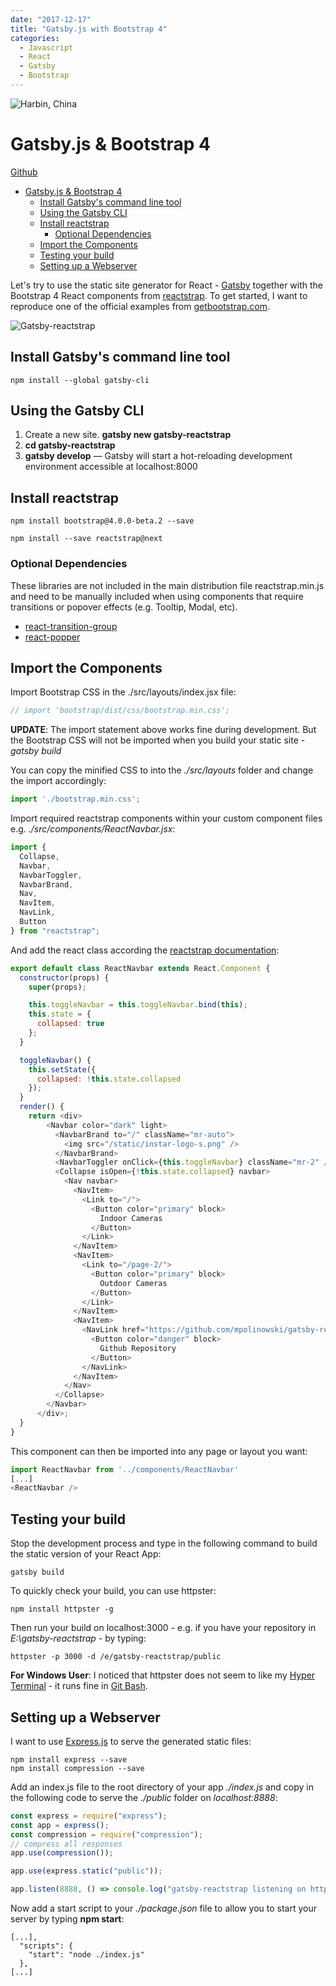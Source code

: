 ```yaml
---
date: "2017-12-17"
title: "Gatsby.js with Bootstrap 4"
categories:
  - Javascript
  - React
  - Gatsby
  - Bootstrap
---
```



![Harbin, China](./photo-33795713253_5b71110d90_o.png)


# Gatsby.js & Bootstrap 4


[Github](https://github.com/mpolinowski/gatsby-reactstrap)


<!-- TOC -->

- [Gatsby.js & Bootstrap 4](#gatsbyjs--bootstrap-4)
  - [Install Gatsby's command line tool](#install-gatsbys-command-line-tool)
  - [Using the Gatsby CLI](#using-the-gatsby-cli)
  - [Install reactstrap](#install-reactstrap)
    - [Optional Dependencies](#optional-dependencies)
  - [Import the Components](#import-the-components)
  - [Testing your build](#testing-your-build)
  - [Setting up a Webserver](#setting-up-a-webserver)

<!-- /TOC -->


Let's try to use the static site generator for React - [Gatsby](https://www.gatsbyjs.org) together with the Bootstrap 4 React components from [reactstrap](https://reactstrap.github.io). To get started, I want to reproduce one of the official examples from [getbootstrap.com](http://getbootstrap.com/docs/4.0/examples/album/).

![Gatsby-reactstrap](./_gatsby-reactstrap_01.png)

## Install Gatsby's command line tool

```
npm install --global gatsby-cli
```


## Using the Gatsby CLI

1. Create a new site. __gatsby new gatsby-reactstrap__
2. __cd gatsby-reactstrap__
3. __gatsby develop__ — Gatsby will start a hot-reloading development environment accessible at localhost:8000


## Install reactstrap

```
npm install bootstrap@4.0.0-beta.2 --save

npm install --save reactstrap@next
```

### Optional Dependencies

These libraries are not included in the main distribution file reactstrap.min.js and need to be manually included when using components that require transitions or popover effects (e.g. Tooltip, Modal, etc).

* [react-transition-group](https://www.npmjs.com/package/react-transition-group)
* [react-popper](https://www.npmjs.com/package/react-popper)


## Import the Components

Import Bootstrap CSS in the ./src/layouts/index.jsx file:

```js
// import 'bootstrap/dist/css/bootstrap.min.css';
```

__UPDATE__:
The import statement above works fine during development. But the Bootstrap CSS will not be imported when you build your static site - _gatsby build_

You can copy the minified CSS to into the _./src/layouts_ folder and change the import accordingly:

```js
import './bootstrap.min.css';
```

Import required reactstrap components within your custom component files e.g. _./src/components/ReactNavbar.jsx_:

```js
import {
  Collapse,
  Navbar,
  NavbarToggler,
  NavbarBrand,
  Nav,
  NavItem,
  NavLink,
  Button
} from "reactstrap";
```

And add the react class according the [reactstrap documentation](https://reactstrap.github.io/components/navbar/):

```js
export default class ReactNavbar extends React.Component {
  constructor(props) {
    super(props);

    this.toggleNavbar = this.toggleNavbar.bind(this);
    this.state = {
      collapsed: true
    };
  }

  toggleNavbar() {
    this.setState({
      collapsed: !this.state.collapsed
    });
  }
  render() {
    return <div>
        <Navbar color="dark" light>
          <NavbarBrand to="/" className="mr-auto">
            <img src="/static/instar-logo-s.png" />
          </NavbarBrand>
          <NavbarToggler onClick={this.toggleNavbar} className="mr-2" />
          <Collapse isOpen={!this.state.collapsed} navbar>
            <Nav navbar>
              <NavItem>
                <Link to="/">
                  <Button color="primary" block>
                    Indoor Cameras
                  </Button>
                </Link>
              </NavItem>
              <NavItem>
                <Link to="/page-2/">
                  <Button color="primary" block>
                    Outdoor Cameras
                  </Button>
                </Link>
              </NavItem>
              <NavItem>
                <NavLink href="https://github.com/mpolinowski/gatsby-reactstrap" target="_blank">
                  <Button color="danger" block>
                    Github Repository
                  </Button>
                </NavLink>
              </NavItem>
            </Nav>
          </Collapse>
        </Navbar>
      </div>;
  }
}
```

This component can then be imported into any page or layout you want:

```js
import ReactNavbar from '../components/ReactNavbar'
[...]
<ReactNavbar />
```


## Testing your build

Stop the development process and type in the following command to build the static version of your React App:

```
gatsby build
```

To quickly check your build, you can use httpster:

```
npm install httpster -g
```

Then run your build on localhost:3000 - e.g. if you have your repository in _E:\gatsby-reactstrap_ - by typing:

```
httpster -p 3000 -d /e/gatsby-reactstrap/public
```

__For Windows User__:
I noticed that httpster does not seem to like my [Hyper Terminal](https://hyper.is) - it runs fine in [Git Bash](http://gitforwindows.org).



## Setting up a Webserver

I want to use [Express.js](https://expressjs.com) to serve the generated static files:

```
npm install express --save
npm install compression --save
```

Add an index.js file to the root directory of your app _./index.js_ and copy in the following code to serve the _./public_ folder on _localhost:8888_:

```js
const express = require("express");
const app = express();
const compression = require("compression");
// compress all responses
app.use(compression());

app.use(express.static("public"));

app.listen(8888, () => console.log("gatsby-reactstrap listening on http://localhost:8888"));
```

Now add a start script to your _./package.json_ file to allow you to start your server by typing __npm start__:

```
[...],
  "scripts": {
    "start": "node ./index.js"
  },
[...]
```